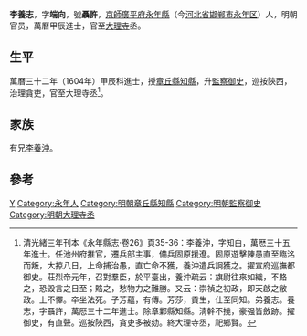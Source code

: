 {{明清人物信息框
| 姓名 = 李養志
| 原名 =
| 圖片名稱 = 
| 圖片大小 = 220px
| 圖片說明 = 
| 最高職務 = 大理寺丞
| 國家 = 大明
| 爵位 =
| 籍貫 = [[京師|京師]][[廣平府|廣平府]][[永年县_(隋朝)|永年縣]]
| 族裔 = 
| 字號 = 字端向，號聶許
| 室名 = 
| 諡號 = 
| 出生日期 = 生年不詳
| 出生地點 = 
| 逝世日期 = 卒年不詳
| 逝世地點 = 
| 墓葬 =
| 配偶 =
| 親屬 = 兄 [[李養沖|李養沖]]
| 出身 = 
*萬曆三十二年（1604年）甲辰科同進士出身
| 經歷 = 
| 著作 =
}}

'''李養志'''，字'''端向'''，號'''聶許'''，[[京師|京師]][[廣平府|廣平府]][[永年县_(隋朝)|永年縣]]（今[[河北省|河北省]][[邯郸市|邯郸市]][[永年区|永年区]]）人，明朝官员，萬曆甲辰進士，官至[[大理寺|大理寺]]丞。

== 生平 ==
萬曆三十二年（1604年）甲辰科進士，授[[章丘縣|章丘縣]][[知縣|知縣]]，升[[監察御史|監察御史]]，巡按陝西，治理貪吏，官至大理寺丞<ref>清光緒三年刊本《永年縣志·卷26》頁35-36：李養沖，字知白，萬厯三十五年進士。任池州府推官，遷兵部主事，備兵固原援遼。固原遊擊陳愚直至臨洺而叛，大掠八日，上命捕治愚，直亡命不獲，養沖遣兵詗獲之。擢宣府巡撫都御史。莊烈帝元年，召對羣臣，於平臺出，養沖疏云：旗尉往來如織，不賂之，恐毁言之日至；賂之，愁物力之難勝。又云：崇禎之初政，即天啟之敝政。上不懌。卒坐法死。子芳藴，有傳。芳莎，貢生，仕至同知。弟養志。養志，字聶許，萬厯三十二年進士。除章鄴縣知縣。淸幹不撓，豪强皆斂跡。擢御史，有直聲。巡按陝西，貪吏多被劾。終大理寺丞，祀鄉賢。</ref>。

== 家族 ==
有兄[[李養沖|李養沖]]。

==參考==
{{reflist}}

{{萬曆三十二年甲辰科殿試金榜}}

{{Authority control}}

{{DEFAULTSORT:Li李}}
[[Category:李姓|Y]]
[[Category:永年人|Category:永年人]]
[[Category:明朝章丘縣知縣|Category:明朝章丘縣知縣]]
[[Category:明朝監察御史|Category:明朝監察御史]]
[[Category:明朝大理寺丞|Category:明朝大理寺丞]]


{{明朝官员小作品}}
